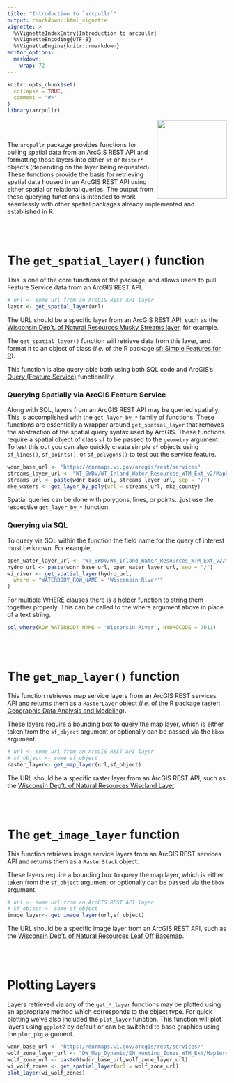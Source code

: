 ```yaml
---
title: "Introduction to `arcpullr`"
output: rmarkdown::html_vignette
vignette: >
  %\VignetteIndexEntry{Introduction to arcpullr}
  %\VignetteEncoding{UTF-8}
  %\VignetteEngine{knitr::rmarkdown}
editor_options: 
  markdown: 
    wrap: 72
---
```


```r
knitr::opts_chunk$set(
  collapse = TRUE,
  comment = "#>"
)
library(arcpullr)
```

<img src='../man/figures/logo.png' width="160" height="180" style="border: none" align="right"/>

\
\

The `arcpullr` package provides functions for pulling spatial data from
an ArcGIS REST API and formatting those layers into either `sf` or `Raster*` objects (depending on the layer being requested). These functions provide the basis for retrieving spatial data housed in an ArcGIS REST API using either spatial or relational queries. The output from these querying functions is intended to work seamlessly with other spatial packages already implemented and established in R.

\
\

# The `get_spatial_layer()` function

This is one of the core functions of the package, and allows users to pull Feature Service data from an ArcGIS REST API.

```r
# url <- some url from an ArcGIS REST API layer
layer <- get_spatial_layer(url)
```

The URL should be a specific layer from an ArcGIS REST API, such as the
[Wisconsin Dep't. of Natural Resources Musky Streams
layer](https://dnrmaps.wi.gov/arcgis/rest/services/WT_SWDV/WT_Designated_Waters_WTM_Ext/MapServer/19),
for example.

The `get_spatial_layer()` function will retrieve data from this layer,
and format it to an object of class \code{sf} (*i.e.* of the R package [sf:
Simple Features for R](https://r-spatial.github.io/sf/)).

This function is also query-able both using both SQL code and ArcGIS's
[Query (Feature
Service)](https://developers.arcgis.com/rest/services-reference/query-feature-service-.htm)
functionality.

### Querying Spatially via ArcGIS Feature Service

Along with SQL, layers from an ArcGIS REST API may be queried spatially.
This is accomplished with the `get_layer_by_*` family of functions.
These functions are essentially a wrapper around `get_spatial_layer`
that removes the abstraction of the spatial query syntax used by
ArcGIS. These functions require a spatial object of class `sf` to be
passed to the `geometry` argument. To test this out you can also quickly
create simple `sf` objects using `sf_lines()`, `sf_points()`, or
`sf_polygons()` to test out the service feature.

```r
wdnr_base_url <- "https://dnrmaps.wi.gov/arcgis/rest/services"
streams_layer_url <- "WT_SWDV/WT_Inland_Water_Resources_WTM_Ext_v2/MapServer/2"
streams_url <- paste(wdnr_base_url, streams_layer_url, sep = "/")
mke_waters <- get_layer_by_poly(url = streams_url, mke_county)
```

Spatial queries can be done with polygons, lines, or points...just use
the respective `get_layer_by_*` function.

### Querying via SQL

To query via SQL within the function the field name for the query of
interest must be known. For example,

```r
open_water_layer_url <- "WT_SWDV/WT_Inland_Water_Resources_WTM_Ext_v2/MapServer/3"
hydro_url <- paste(wdnr_base_url, open_water_layer_url, sep = "/")
wi_river <- get_spatial_layer(hydro_url, 
  where = "WATERBODY_ROW_NAME = 'Wisconsin River'"
)
```

For multiple WHERE clauses there is a helper function to string them
together properly. This can be called to the where argument above in
place of a text string.

```r
sql_where(ROW_WATERBODY_NAME = 'Wisconsin River', HYDROCODE = 7011)
```

\
\

# The `get_map_layer()` function

This function retrieves map service layers from an ArcGIS REST services
API and returns them as a `RasterLayer` object (*i.e.* of the R package
[raster: Geographic Data Analysis and Modeling](https://CRAN.R-project.org/package=raster)).

These layers require a bounding box to query the map layer, which is
either taken from the `sf_object` argument or optionally can be passed
via the `bbox` argument.

```r
# url <- some url from an ArcGIS REST API layer
# sf_object <- some sf_object
raster_layer<- get_map_layer(url,sf_object)
```

The URL should be a specific raster layer from an ArcGIS REST API, such
as the [Wisconsin Dep't. of Natural Resources Wiscland
Layer](https://dnrmaps.wi.gov/arcgis_image/rest/services/DW_Land_Cover/EN_Land_Cover2_Lev2/MapServer). <br> 

\
\

# The `get_image_layer` function

This function retrieves image service layers from an ArcGIS REST
services API and returns them as a `RasterStack` object.

These layers require a bounding box to query the map layer, which is
either taken from the `sf_object` argument or optionally can be passed
via the `bbox` argument.

```r
# url <- some url from an ArcGIS REST API layer
# sf_object <- some sf_object
image_layer<- get_image_layer(url,sf_object)

```

The URL should be a specific image layer from an ArcGIS REST API, such
as the [Wisconsin Dep't. of Natural Resources Leaf Off
Basemap](https://dnrmaps.wi.gov/arcgis_image/rest/services/DW_Image/EN_Image_Basemap_Leaf_Off/ImageServer).

\
\

# Plotting Layers

Layers retrieved via any of the `get_*_layer` functions may be plotted using an 
appropriate method which corresponds to the object type. For quick plotting we've 
also included the `plot_layer` function. This function will plot layers using 
`ggplot2` by default or can be switched to base graphics using the `plot_pkg` 
argument. 

```r
wdnr_base_url <- "https://dnrmaps.wi.gov/arcgis/rest/services/"
wolf_zone_layer_url <- "DW_Map_Dynamic/EN_Hunting_Zones_WTM_Ext/MapServer/0"
wolf_zone_url <- paste0(wdnr_base_url,wolf_zone_layer_url)
wi_wolf_zones <- get_spatial_layer(url = wolf_zone_url)
plot_layer(wi_wolf_zones)
```

